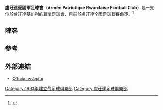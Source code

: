 {{Infobox football club
| clubname  = 盧旺達愛國軍
| image     = 
| fullname  = Armée Patriotique Rwandaise<br> Football Club
| nickname  = A.P.R.
| founded   = {{Start date and age|1993}}
| ground    = [[基加利|基加利]][[Stade_Amahoro|Amahoro Stadium]]
| capacity  = 30,000
| chairman  = Jack Musemakweli
| manager   = [[Ljupko_Petrović|Ljupko Petrović]]<ref>{{cite web |author=APR FC |title=APR welcomes Brandts as new head coach |date=2010-09-24 |url=http://www.aprfc.com/eng_2009/ernie.html |accessdate=2010-09-29 |archive-date=2015-09-23 |archive-url=https://web.archive.org/web/20150923172726/http://www.aprfc.com/eng_2009/ernie.html |dead-url=no }}</ref>
| league    = [[盧旺達全國足球聯賽|盧旺達全國足球聯賽]]
| season    = 2019–20
| position  = 第 1 位
| shirtsupplier=
| shirtsponsors=
| pattern_la1=|pattern_b1=_blackstripes|pattern_ra1=
| leftarm1=FFFFFF|body1=FFFFFF|rightarm1=FFFFFF|shorts1=FFFFFF|socks1=000000
}}

'''盧旺達愛國軍足球會'''（'''Armée Patriotique Rwandaise Football Club'''）是一支位於[[盧旺達|盧旺達]][[基加利|基加利]]的職業足球會，目前於[[盧旺達全國足球聯賽|盧旺達全國足球聯賽]]角逐。<ref>{{cite web |url=http://boysinblackandwhite.blogspot.com/2010/04/armee-patriotique-rwandaise-fc-rwanda.html |title=Armee Patriotique Rwandaise FC (Rwanda) |author=Roy D. Hacksaw |date=22 April 2010 |publisher=The Boys in Black and White. [[Blogspot|Blogspot]].com |accessdate=15 July 2012 |archive-date=2015-10-08 |archive-url=https://web.archive.org/web/20151008215502/http://boysinblackandwhite.blogspot.com/2010/04/armee-patriotique-rwandaise-fc-rwanda.html |dead-url=no }}</ref>

==陣容==
{{updated|2014年2月21日}}
{{Fs start}}
{{Fs player|no=1|nat=Rwanda|name=[[Kwizera_Olivier|Kwizera Olivier]]|pos=GK}}
{{Fs player|no=2|nat=Rwanda|name=[[Michel_Rusheshangoga|Michel Rusheshangoga]]|pos=DF}}
{{Fs player|no=3|nat=Rwanda|name=[[Albert_Ngabo|Albert Ngabo]]|pos=DF}}
{{Fs player|no=7|nat=Rwanda|name=[[Jean-Baptiste_Mugiraneza|Migi Mugiraneza]]|pos=MF}}
{{Fs player|no=8|nat=Rwanda|name=[[Emery_Bayisenge|Emery Bayisenge]]|pos=DF}}
{{Fs mid}}
{{Fs player|no=13|nat=Rwanda|name=[[Ismael_Nshutinamagara|Ismael Nshutinamagara]]|pos=DF}}
{{Fs player|no=19|nat=Rwanda|name=[[Yannick|Yannick]]|pos=MF}}
{{Fs player|no=20|nat=Rwanda|name=[[Hegman_Ngomirakiza|Hegman Ngomirakiza]]|pos=MF}}
{{Fs player|no=22|nat=Rwanda|name=[[Jean-Claude_Iranzi|Jean-Claude Iranzi]]|pos=MF}}
{{Fs player|no=30|nat=Rwanda|name=[[Jean-Claude_Ndoli|Jean-Claude Ndoli]]|pos=GK}}
{{Fs end}}

==參考==
{{Reflist}}

== 外部連結 ==
* [https://web.archive.org/web/20060511181337/http://www.aprfc.com/ Official website]

[[Category:1993年建立的足球俱樂部|Category:1993年建立的足球俱樂部]]
[[Category:盧旺達足球俱樂部|Category:盧旺達足球俱樂部]]